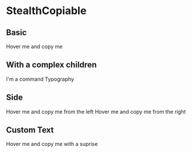 
<Meta
  title="Components/Data Display/StealthCopiable"
  component={StealthCopiable}
/>

# StealthCopiable

## Basic

<Canvas>
  <Story name="Basic">
    <StealthCopiable>Hover me and copy me</StealthCopiable>
  </Story>
</Canvas>

## With a complex children

<Canvas>
  <Story name="With a complex children">
    <StealthCopiable>
      <Typography variant="command">I&apos;m a command Typography</Typography>
    </StealthCopiable>
  </Story>
</Canvas>

## Side

<Canvas>
  <Story name="Side">
    <StealthCopiable side="left">
      Hover me and copy me from the left
    </StealthCopiable>
    <StealthCopiable side="right">
      Hover me and copy me from the right
    </StealthCopiable>
  </Story>
</Canvas>

## Custom Text

<Canvas>
  <Story name="Custom">
    <StealthCopiable copyText="📋" copiedText="🎉">
      Hover me and copy me with a suprise
    </StealthCopiable>
  </Story>
</Canvas>

<ArgsTable of={StealthCopiable} />
